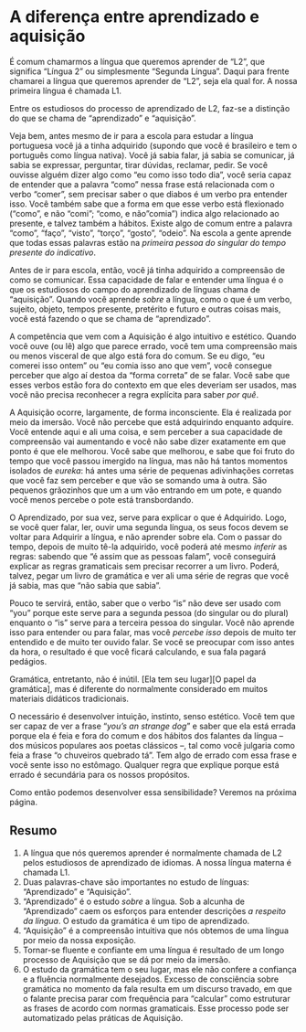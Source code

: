 
# A diferença entre aprendizado e aquisição {-}

É comum chamarmos a língua que queremos aprender de "L2", que significa "Língua 2" ou simplesmente "Segunda Língua". Daqui para frente chamarei a língua que queremos aprender de "L2", seja ela qual for. A  nossa primeira língua é chamada L1.

Entre os estudiosos do processo de aprendizado de L2, faz-se a distinção do que se chama de "aprendizado" e "aquisição". 

Veja bem, antes mesmo de ir para a escola para estudar a língua portuguesa você já a tinha adquirido (supondo que você é brasileiro e tem o português como língua nativa). Você já sabia falar, já sabia se comunicar, já sabia se expressar, perguntar, tirar dúvidas, reclamar, pedir. Se você ouvisse alguém dizer algo como "eu como isso todo dia", você seria capaz de entender que a palavra "como" nessa frase está relacionada com o verbo "comer", sem precisar saber o que diabos é um verbo pra entender isso. Você também sabe que a forma em que esse verbo está flexionado ("como", e não "comi"; "como, e não "comia") indica algo relacionado ao presente, e talvez também a hábitos. Existe algo de comum entre a palavra "como", "faço", "visto", "torço", "gosto", "odeio". Na escola a gente aprende que todas essas palavras estão na _primeira pessoa do singular do tempo presente do indicativo_.

Antes de ir para escola, então, você já tinha adquirido a compreensão de como se comunicar. Essa capacidade de falar e entender uma língua é o que os estudiosos do campo do aprendizado de línguas chama de "aquisição". Quando você aprende _sobre_ a língua, como o que é um verbo, sujeito, objeto, tempos presente, pretérito e futuro e outras coisas mais, você está fazendo o que se chama de "aprendizado".

A competência que vem com a Aquisição é algo intuitivo e estético. Quando você ouve (ou lê) algo que parece errado, você tem uma compreensão mais ou menos visceral de que algo está fora do comum. Se eu digo, "eu comerei isso ontem" ou "eu comia isso ano que vem", você consegue perceber que algo aí destoa da "forma correta" de se falar. Você sabe que esses verbos estão fora do contexto em que eles deveriam ser usados, mas você não precisa reconhecer a regra explícita para saber _por quê_. 

A Aquisição ocorre, largamente, de forma inconsciente. Ela é realizada por meio da imersão. Você não percebe que está adquirindo enquanto adquire. Você entende aqui e ali uma coisa, e sem perceber a sua capacidade de compreensão vai aumentando e você não sabe dizer exatamente em que ponto é que ele melhorou. Você sabe que melhorou, e sabe que foi fruto do tempo que você passou imergido na língua, mas não há tantos momentos isolados de _eureka_: há antes uma série de pequenas adivinhações corretas que você faz sem perceber e que vão se somando uma à outra. São pequenos grãozinhos que um a um vão entrando em um pote, e quando você menos percebe o pote está transbordando.

O Aprendizado, por sua vez, serve para explicar o que é Adquirido. Logo, se você quer falar, ler, ouvir uma segunda língua, os seus focos devem se voltar para Adquirir a língua, e não aprender sobre ela. Com o passar do tempo, depois de muito tê-la adquirido, você poderá até mesmo _inferir_ as regras: sabendo que "é assim que as pessoas falam", você conseguirá explicar as regras gramaticais sem precisar recorrer a um livro. Poderá, talvez, pegar um livro de gramática e ver ali uma série de regras que você já sabia, mas que "não sabia que sabia".

Pouco te servirá, então, saber que o verbo "is" não deve ser usado com "you" porque este serve para a segunda pessoa (do singular ou do plural) enquanto o "is" serve para a terceira pessoa do singular. Você não aprende isso para entender ou para falar, mas você _percebe isso_ depois de muito ter entendido e de muito ter ouvido falar. Se você se preocupar com isso antes da hora, o resultado é que você ficará calculando, e sua fala pagará pedágios.

Gramática, entretanto, não é inútil. [Ela tem seu lugar][O papel da gramática], mas é diferente do normalmente considerado em muitos materiais didáticos tradicionais.

O necessário é desenvolver intuição, instinto, senso estético. Você tem que ser capaz de ver a frase "_you's an strange dog_" e saber que ela está errada porque ela é feia e fora do comum e dos hábitos dos falantes da língua -- dos músicos populares aos poetas clássicos --, tal como você julgaria como feia a frase "o chuveiros quebrado tá". Tem algo de errado com essa frase e você sente isso no estômago. Qualquer regra que explique porque está errado é secundária para os nossos propósitos.

Como então podemos desenvolver essa sensibilidade? Veremos na próxima página.

## Resumo {-}

1. A língua que nós queremos aprender é normalmente chamada de L2 pelos estudiosos de aprendizado de idiomas. A nossa língua materna é chamada L1.
2. Duas palavras-chave são importantes no estudo de línguas: "Aprendizado" e "Aquisição".
3. "Aprendizado" é o estudo _sobre_ a língua. Sob a alcunha de "Aprendizado" caem os esforços para entender descrições _a respeito da língua_. O estudo da gramática é um tipo de aprendizado.
4. "Aquisição" é a compreensão intuitiva que nós obtemos de uma língua por meio da nossa exposição.
5. Tornar-se fluente e confiante em uma língua é resultado de um longo processo de Aquisição que se dá por meio da imersão.
6. O estudo da gramática tem o seu lugar, mas ele não confere a confiança e a fluência normalmente desejados. Excesso de consciência sobre gramática no momento da fala resulta em um discurso travado, em que o falante precisa parar com frequência para "calcular" como estruturar as frases de acordo com normas gramaticais. Esse processo pode ser automatizado pelas práticas de Aquisição.
